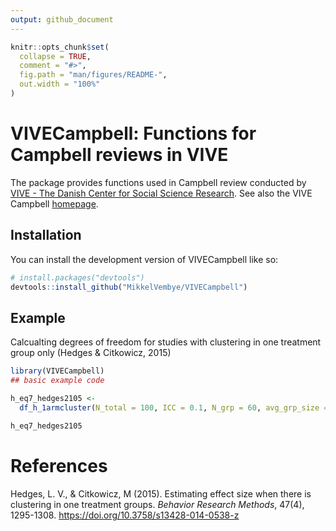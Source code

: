 ```yaml
---
output: github_document
---
```


<!-- README.md is generated from README.Rmd. Please edit that file -->

```r
knitr::opts_chunk$set(
  collapse = TRUE,
  comment = "#>",
  fig.path = "man/figures/README-",
  out.width = "100%"
)
```

# VIVECampbell:  Functions for Campbell reviews in VIVE

<!-- badges: start -->
<!-- badges: end -->

The package provides functions used in Campbell review conducted by [VIVE - The Danish Center for Social Science Research](https://www.vive.dk/en/). See also the VIVE Campbell [homepage](https://www.vive.dk/da/centre-og-netvaerk/campbell/).

## Installation

You can install the development version of VIVECampbell like so:

``` r

# install.packages("devtools")
devtools::install_github("MikkelVembye/VIVECampbell")

```

## Example

Calcualting degrees of freedom for studies with clustering in one treatment group only (Hedges & Citkowicz, 2015)

```r
library(VIVECampbell)
## basic example code

h_eq7_hedges2105 <- 
  df_h_1armcluster(N_total = 100, ICC = 0.1, N_grp = 60, avg_grp_size = 5)

h_eq7_hedges2105
```

# References

Hedges, L. V., & Citkowicz, M (2015). Estimating effect size when there is clustering in one treatment groups. *Behavior Research Methods*, 47(4), 1295-1308. <https://doi.org/10.3758/s13428-014-0538-z>
